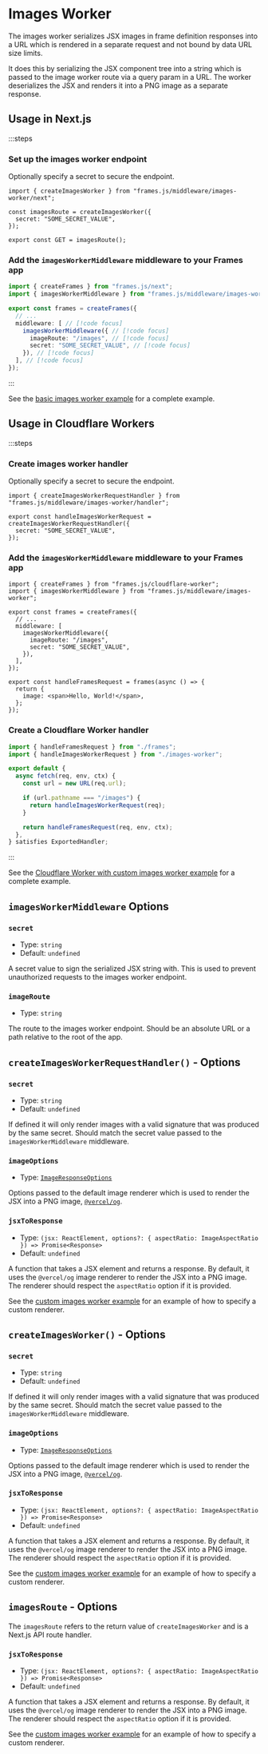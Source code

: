 # Images Worker

The images worker serializes JSX images in frame definition responses into a URL which is rendered in a separate request and not bound by data URL size limits.

It does this by serializing the JSX component tree into a string which is passed to the image worker route via a query param in a URL. The worker deserializes the JSX and renders it into a PNG image as a separate response.

## Usage in Next.js

:::steps

### Set up the images worker endpoint

Optionally specify a secret to secure the endpoint.

```tsx [./images/route.tsx]
import { createImagesWorker } from "frames.js/middleware/images-worker/next";

const imagesRoute = createImagesWorker({
  secret: "SOME_SECRET_VALUE",
});

export const GET = imagesRoute();
```

### Add the `imagesWorkerMiddleware` middleware to your Frames app

```ts [./frames/frames.ts]
import { createFrames } from "frames.js/next";
import { imagesWorkerMiddleware } from "frames.js/middleware/images-worker"; // [!code focus]

export const frames = createFrames({
  // ...
  middleware: [ // [!code focus]
    imagesWorkerMiddleware({ // [!code focus]
      imageRoute: "/images", // [!code focus]
      secret: "SOME_SECRET_VALUE", // [!code focus]
    }), // [!code focus]
  ], // [!code focus]
});
```

:::

See the [basic images worker example](https://github.com/framesjs/frames.js/tree/main/templates/next-starter-with-examples/app/examples/new-api-images-worker) for a complete example.

## Usage in Cloudflare Workers

:::steps

### Create images worker handler

Optionally specify a secret to secure the endpoint.

```tsx [./src/images-worker.ts]
import { createImagesWorkerRequestHandler } from "frames.js/middleware/images-worker/handler";

export const handleImagesWorkerRequest = createImagesWorkerRequestHandler({
  secret: "SOME_SECRET_VALUE",
});
```

### Add the `imagesWorkerMiddleware` middleware to your Frames app

```tsx [./src/frames.tsx]
import { createFrames } from "frames.js/cloudflare-worker";
import { imagesWorkerMiddleware } from "frames.js/middleware/images-worker";

export const frames = createFrames({
  // ...
  middleware: [
    imagesWorkerMiddleware({
      imageRoute: "/images",
      secret: "SOME_SECRET_VALUE",
    }),
  ],
});

export const handleFramesRequest = frames(async () => {
  return {
    image: <span>Hello, World!</span>,
  };
});
```

### Create a Cloudflare Worker handler

```ts [./src/index.ts]
import { handleFramesRequest } from "./frames";
import { handleImagesWorkerRequest } from "./images-worker";

export default {
  async fetch(req, env, ctx) {
    const url = new URL(req.url);

    if (url.pathname === "/images") {
      return handleImagesWorkerRequest(req);
    }

    return handleFramesRequest(req, env, ctx);
  },
} satisfies ExportedHandler;
```

:::

See the [Cloudflare Worker with custom images worker example](https://github.com/framesjs/frames.js/tree/main/templates/cloudflare-worker-with-custom-images-worker) for a complete example.

## `imagesWorkerMiddleware` Options

### `secret`

- Type: `string`
- Default: `undefined`

A secret value to sign the serialized JSX string with. This is used to prevent unauthorized requests to the images worker endpoint.

### `imageRoute`

- Type: `string`

The route to the images worker endpoint. Should be an absolute URL or a path relative to the root of the app.

## `createImagesWorkerRequestHandler()` - Options

### `secret`

- Type: `string`
- Default: `undefined`

If defined it will only render images with a valid signature that was produced by the same secret. Should match the secret value passed to the `imagesWorkerMiddleware` middleware.

### `imageOptions`

- Type: [`ImageResponseOptions`](https://nextjs.org/docs/app/api-reference/functions/image-response)

Options passed to the default image renderer which is used to render the JSX into a PNG image, [`@vercel/og`](https://www.npmjs.com/package/@vercel/og).

### `jsxToResponse`

- Type: `(jsx: ReactElement, options?: { aspectRatio: ImageAspectRatio }) => Promise<Response>`
- Default: `undefined`

A function that takes a JSX element and returns a response. By default, it uses the `@vercel/og` image renderer to render the JSX into a PNG image. The renderer should respect the `aspectRatio` option if it is provided.

See the [custom images worker example](https://github.com/framesjs/frames.js/tree/main/templates/next-starter-with-examples/app/examples/new-api-images-worker-custom) for an example of how to specify a custom renderer.

## `createImagesWorker()` - Options

### `secret`

- Type: `string`
- Default: `undefined`

If defined it will only render images with a valid signature that was produced by the same secret. Should match the secret value passed to the `imagesWorkerMiddleware` middleware.

### `imageOptions`

- Type: [`ImageResponseOptions`](https://nextjs.org/docs/app/api-reference/functions/image-response)

Options passed to the default image renderer which is used to render the JSX into a PNG image, [`@vercel/og`](https://www.npmjs.com/package/@vercel/og).

### `jsxToResponse`

- Type: `(jsx: ReactElement, options?: { aspectRatio: ImageAspectRatio }) => Promise<Response>`
- Default: `undefined`

A function that takes a JSX element and returns a response. By default, it uses the `@vercel/og` image renderer to render the JSX into a PNG image. The renderer should respect the `aspectRatio` option if it is provided.

See the [custom images worker example](https://github.com/framesjs/frames.js/tree/main/templates/next-starter-with-examples/app/examples/new-api-images-worker-custom) for an example of how to specify a custom renderer.

## `imagesRoute` - Options

The `imagesRoute` refers to the return value of `createImagesWorker` and is a Next.js API route handler.

### `jsxToResponse`

- Type: `(jsx: ReactElement, options?: { aspectRatio: ImageAspectRatio }) => Promise<Response>`
- Default: `undefined`

A function that takes a JSX element and returns a response. By default, it uses the `@vercel/og` image renderer to render the JSX into a PNG image. The renderer should respect the `aspectRatio` option if it is provided.

See the [custom images worker example](https://github.com/framesjs/frames.js/tree/main/templates/next-starter-with-examples/app/examples/new-api-images-worker-custom) for an example of how to specify a custom renderer.
